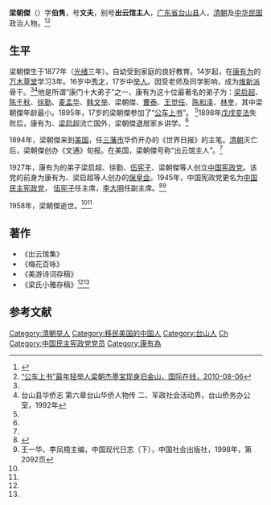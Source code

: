 '''梁朝傑'''（{{bd|1877年||1958年|}}）字'''伯隽'''，号'''文夫'''，别号'''出云馆主人'''，[[广东省|广东省]][[台山县|台山县]]人，[[清朝|清朝]]及[[中华民国|中华民国]]政治人物。<ref name=sohu>{{Cite web |url=http://roll.sohu.com/20121130/n359061731.shtml |title=西廓圩里说浮沉龙舟赛中话兴衰，搜狐，2012年11月30日 |access-date=2013年7月2日 |archive-date=2019年6月11日 |archive-url=https://web.archive.org/web/20190611091813/http://roll.sohu.com/20121130/n359061731.shtml |dead-url=no }}</ref><ref name=gjzx>[http://gb.cri.cn/1321/2010/08/06/1427s2947209.htm “公车上书”最年轻举人梁朝杰墨宝现身旧金山，国际在线，2010-08-06]</ref>

==生平==
梁朝傑生于1877年（[[光绪|光绪]]三年）。自幼受到家庭的良好教育。14岁起，在[[康有为|康有为]]的[[万木草堂|万木草堂]]学习3年。16岁中[[秀才|秀才]]，17岁中[[举人|举人]]。因受老师及同学影响，成为[[维新派|维新派]]骨干。<ref name=sohu/><ref>台山县华侨志 第六章台山华侨人物传 二、军政社会活动界，台山侨务办公室，1992年</ref>他是所谓“康门十大弟子”之一，康有为这十位最著名的弟子为：[[梁启超|梁启超]]、[[陈千秋|陈千秋]]、[[徐勤|徐勤]]、[[麦孟华|麦孟华]]、[[韩文举|韩文举]]、梁朝傑、[[曹泰|曹泰]]、[[王觉任|王觉任]]、[[陈和泽|陈和泽]]、[[林奎|林奎]]，其中梁朝傑年龄最小。1895年，17岁的梁朝傑参加了“[[公车上书|公车上书]]”。 <ref name=gjzx/>1898年[[戊戌变法|戊戌变法]]失败后，康有为、[[梁启超|梁启超]]流亡国外，梁朝傑退居家乡讲学。<ref name=sohu/>

1894年，梁朝傑来到[[美国|美国]]，任[[三藩市|三藩市]]华侨开办的《世界日报》的主笔。[[清朝|清朝]]灭亡后，梁朝傑创办《文通》旬报。在美国，梁朝傑号称“出云馆主人”。<ref name=sohu/>

1927年，康有为的弟子梁启超、徐勤、[[伍宪子|伍宪子]]、梁朝傑等人创立[[中国宪政党|中国宪政党]]。该党的前身为康有为、梁启超等人创办的[[保皇会|保皇会]]。1945年，中国宪政党更名为[[中国民主宪政党|中国民主宪政党]]， [[伍宪子|伍宪子]]任主席，[[李大明|李大明]]任副主席。<ref>{{Cite web |url=http://gb.cri.cn/1321/2012/03/09/5791s3593529.htm |title=一批宪政党重要文献在旧金山走出尘封的历史，国际在线，2012-03-09 |access-date=2013-07-02 |archive-date=2016-03-04 |archive-url=https://web.archive.org/web/20160304204925/http://gb.cri.cn/1321/2012/03/09/5791s3593529.htm |dead-url=no }}</ref><ref>王一华、李凤梧主编，中国现代日志（下），中国社会出版社，1998年，第2092页</ref>

1958年，梁朝傑逝世。<ref name=sohu/><ref name=gjzx/>

==著作==
*《出云馆集》
*《梅花百咏》
*《美游诗词存稿》
*《梁氏小雅存稿》<ref name=sohu/><ref name=gjzx/>

==参考文献==
{{reflist}}

{{DEFAULTSORT:Liang梁}}
[[Category:清朝举人|Category:清朝举人]]
[[Category:移民美国的中国人|Category:移民美国的中国人]]
[[Category:台山人|Category:台山人]]
[[Category:梁姓|Ch]]
[[Category:中国民主宪政党党员|Category:中国民主宪政党党员]]
[[Category:康有為|Category:康有為]]